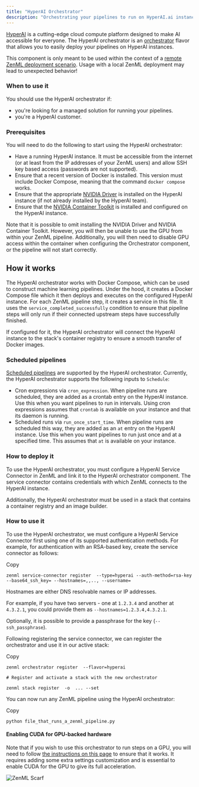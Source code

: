 ```yaml
---
title: "HyperAI Orchestrator"
description: "Orchestrating your pipelines to run on HyperAI.ai instances."
---
```


[HyperAI](https://www.hyperai.ai) is a cutting-edge cloud compute platform designed to make AI accessible for everyone. The HyperAI orchestrator is an [orchestrator](/stack-components/orchestrators) flavor that allows you to easily deploy your pipelines on HyperAI instances.

This component is only meant to be used within the context of a [remote ZenML deployment scenario](/getting-started/deploying-zenml). Usage with a local ZenML deployment may lead to unexpected behavior!

### When to use it

You should use the HyperAI orchestrator if:

* you're looking for a managed solution for running your pipelines.
* you're a HyperAI customer.

### Prerequisites

You will need to do the following to start using the HyperAI orchestrator:

* Have a running HyperAI instance. It must be accessible from the internet (or at least from the IP addresses of your ZenML users) and allow SSH key based access (passwords are not supported).
* Ensure that a recent version of Docker is installed. This version must include Docker Compose, meaning that the command `docker compose` works.
* Ensure that the appropriate [NVIDIA Driver](https://www.nvidia.com/en-us/drivers/unix/) is installed on the HyperAI instance (if not already installed by the HyperAI team).
* Ensure that the [NVIDIA Container Toolkit](https://docs.nvidia.com/datacenter/cloud-native/container-toolkit/latest/install-guide.html) is installed and configured on the HyperAI instance.

Note that it is possible to omit installing the NVIDIA Driver and NVIDIA Container Toolkit. However, you will then be unable to use the GPU from within your ZenML pipeline. Additionally, you will then need to disable GPU access within the container when configuring the Orchestrator component, or the pipeline will not start correctly.

## How it works

The HyperAI orchestrator works with Docker Compose, which can be used to construct machine learning pipelines. Under the hood, it creates a Docker Compose file which it then deploys and executes on the configured HyperAI instance. For each ZenML pipeline step, it creates a service in this file. It uses the `service_completed_successfully` condition to ensure that pipeline steps will only run if their connected upstream steps have successfully finished.

If configured for it, the HyperAI orchestrator will connect the HyperAI instance to the stack's container registry to ensure a smooth transfer of Docker images.

### Scheduled pipelines

[Scheduled pipelines](/how-to/build-pipelines/schedule-a-pipeline) are supported by the HyperAI orchestrator. Currently, the HyperAI orchestrator supports the following inputs to `Schedule`:

* Cron expressions via `cron_expression`. When pipeline runs are scheduled, they are added as a crontab entry on the HyperAI instance. Use this when you want pipelines to run in intervals. Using cron expressions assumes that `crontab` is available on your instance and that its daemon is running.
* Scheduled runs via `run_once_start_time`. When pipeline runs are scheduled this way, they are added as an `at` entry on the HyperAI instance. Use this when you want pipelines to run just once and at a specified time. This assumes that `at` is available on your instance.

### How to deploy it

To use the HyperAI orchestrator, you must configure a HyperAI Service Connector in ZenML and link it to the HyperAI orchestrator component. The service connector contains credentials with which ZenML connects to the HyperAI instance.

Additionally, the HyperAI orchestrator must be used in a stack that contains a container registry and an image builder.

### How to use it

To use the HyperAI orchestrator, we must configure a HyperAI Service Connector first using one of its supported authentication methods. For example, for authentication with an RSA-based key, create the service connector as follows:

Copy

```
zenml service-connector register  --type=hyperai --auth-method=rsa-key --base64_ssh_key= --hostnames=,,.., --username=
```

Hostnames are either DNS resolvable names or IP addresses.

For example, if you have two servers - one at `1.2.3.4` and another at `4.3.2.1`, you could provide them as `--hostnames=1.2.3.4,4.3.2.1`.

Optionally, it is possible to provide a passphrase for the key (`--ssh_passphrase`).

Following registering the service connector, we can register the orchestrator and use it in our active stack:

Copy

```
zenml orchestrator register  --flavor=hyperai

# Register and activate a stack with the new orchestrator

zenml stack register  -o  ... --set
```

You can now run any ZenML pipeline using the HyperAI orchestrator:

Copy

```
python file_that_runs_a_zenml_pipeline.py
```

#### Enabling CUDA for GPU-backed hardware

Note that if you wish to use this orchestrator to run steps on a GPU, you will need to follow [the instructions on this page](/how-to/training-with-gpus) to ensure that it works. It requires adding some extra settings customization and is essential to enable CUDA for the GPU to give its full acceleration.

![ZenML Scarf](/images/stack-components/orchestrators)